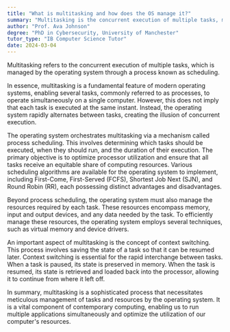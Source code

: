 ```yaml
---
title: "What is multitasking and how does the OS manage it?"
summary: "Multitasking is the concurrent execution of multiple tasks, managed by the operating system through process scheduling."
author: "Prof. Ava Johnson"
degree: "PhD in Cybersecurity, University of Manchester"
tutor_type: "IB Computer Science Tutor"
date: 2024-03-04
---
```


Multitasking refers to the concurrent execution of multiple tasks, which is managed by the operating system through a process known as scheduling.

In essence, multitasking is a fundamental feature of modern operating systems, enabling several tasks, commonly referred to as processes, to operate simultaneously on a single computer. However, this does not imply that each task is executed at the same instant. Instead, the operating system rapidly alternates between tasks, creating the illusion of concurrent execution.

The operating system orchestrates multitasking via a mechanism called process scheduling. This involves determining which tasks should be executed, when they should run, and the duration of their execution. The primary objective is to optimize processor utilization and ensure that all tasks receive an equitable share of computing resources. Various scheduling algorithms are available for the operating system to implement, including First-Come, First-Served (FCFS), Shortest Job Next (SJN), and Round Robin (RR), each possessing distinct advantages and disadvantages.

Beyond process scheduling, the operating system must also manage the resources required by each task. These resources encompass memory, input and output devices, and any data needed by the task. To efficiently manage these resources, the operating system employs several techniques, such as virtual memory and device drivers.

An important aspect of multitasking is the concept of context switching. This process involves saving the state of a task so that it can be resumed later. Context switching is essential for the rapid interchange between tasks. When a task is paused, its state is preserved in memory. When the task is resumed, its state is retrieved and loaded back into the processor, allowing it to continue from where it left off.

In summary, multitasking is a sophisticated process that necessitates meticulous management of tasks and resources by the operating system. It is a vital component of contemporary computing, enabling us to run multiple applications simultaneously and optimize the utilization of our computer's resources.
    